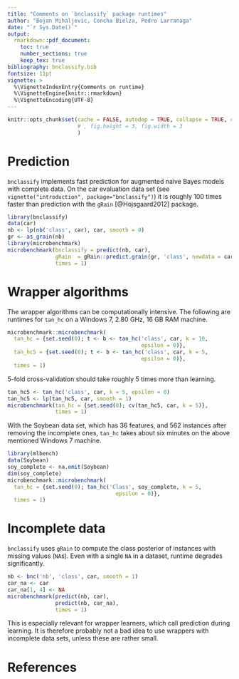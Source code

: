 ```yaml
---
title: "Comments on `bnclassify` package runtimes"
author: "Bojan Mihaljevic, Concha Bielza, Pedro Larranaga"
date: "`r Sys.Date()`"
output: 
  rmarkdown::pdf_document:
    toc: true
    number_sections: true
    keep_tex: true
bibliography: bnclassify.bib  
fontsize: 11pt
vignette: >
  %\VignetteIndexEntry{Comments on runtime}
  %\VignetteEngine{knitr::rmarkdown}
  %\VignetteEncoding{UTF-8}
---
```


```r
knitr::opts_chunk$set(cache = FALSE, autodep = TRUE, collapse = TRUE, comment = "#>"
                      # , fig.height = 3, fig.width = 3
                      )
```

# Prediction  

`bnclassify` implements fast prediction for augmented naive Bayes models with complete data. On the car evaluation data set (see `vignette("introduction", package="bnclassify")`) it is roughly 100 times faster than  prediction with the `gRain` [@Hojsgaard2012] package. 


```r
library(bnclassify)
data(car)
nb <- lp(nb('class', car), car, smooth = 0)
gr <- as_grain(nb)
library(microbenchmark)
microbenchmark(bnclassify = predict(nb, car),
               gRain  = gRain::predict.grain(gr, 'class', newdata = car),
               times = 1)
```


# Wrapper algorithms

The wrapper algorithms can be computationally intensive. The following are runtimes for `tan_hc` on a Windows 7, 2.80 GHz, 16 GB RAM machine. 

```r
microbenchmark::microbenchmark(
  tan_hc = {set.seed(0); t <- b <- tan_hc('class', car, k = 10, 
                                          epsilon = 0)},
  tan_hc5 = {set.seed(0); t <- b <- tan_hc('class', car, k = 5, 
                                          epsilon = 0)}, 
  times = 1)
```

5-fold cross-validation should take roughly 5 times more than learning.

```r
tan_hc5 <- tan_hc('class', car, k = 5, epsilon = 0)
tan_hc5 <- lp(tan_hc5, car, smooth = 1)
microbenchmark(tan_hc = {set.seed(0); cv(tan_hc5, car, k = 5)},
               times = 1)
```


With the Soybean data set, which has 36 features, and 562 instances after removing the incomplete ones, `tan_hc` takes about six minutes on the above mentioned Windows 7 machine. 

```r
library(mlbench)
data(Soybean)
soy_complete <- na.omit(Soybean)
dim(soy_complete)
microbenchmark::microbenchmark( 
  tan_hc = {set.seed(0); tan_hc('Class', soy_complete, k = 5, 
                                  epsilon = 0)}, 
  times = 1)
```


# Incomplete data

`bnclassify` uses `gRain` to compute the class posterior of instances with missing values (`NA`s). Even with a single `NA` in a dataset, runtime degrades significantly.


```r
nb <- bnc('nb', 'class', car, smooth = 1)
car_na <- car
car_na[1, 4] <- NA
microbenchmark(predict(nb, car), 
               predict(nb, car_na),
               times = 1)
```

This is especially relevant for wrapper learners, which call prediction during learning. It is therefore probably not a bad idea to use wrappers with incomplete data sets, unless these are rather small. 

# References

